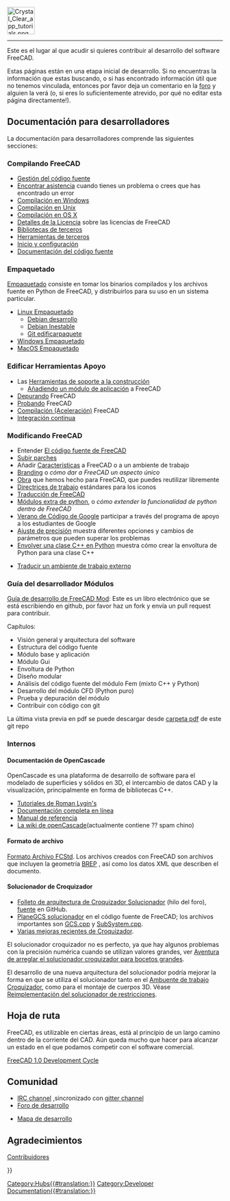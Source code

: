 <languages/>
{{TOCright}}
[[Image:Crystal_Clear_app_tutorials.png|64px]]
----

Este es el lugar al que acudir si quieres contribuir al desarrollo del software FreeCAD. 

Estas páginas están en una etapa inicial de desarrollo. Si no encuentras la información que estas buscando, o si has encontrado información útil que no tenemos vinculada, entonces por favor deja un comentario en la [http://forum.freecadweb.org/index.php?sid=5f84150e79db8842e277b042077097ff  foro] y alguien la verá (o, si eres lo suficientemente atrevido, por qué no editar esta página directamente!).

<span id="Developer_Documentation"></span>
== Documentación para desarrolladores ==

La documentación para desarrolladores comprende las siguientes secciones:

<span id="Compiling_FreeCAD"></span>
=== Compilando FreeCAD ===

<div class="mw-translate-fuzzy">
* [[Source code management/es|Gestión del código fuente]]
* [[Tracker/es|Encontrar asistencia]] cuando tienes un problema o crees que has encontrado un error
* [[Compile_on_Windows/es|Compilación en Windows]]
* [[Compile_on_Linux/es|Compilación en Unix]]
* [[Compile_on_MacOS/es|Compilación en OS X]]
* [[License/es|Detalles de la Licencia]] sobre las licencias de FreeCAD
* [[Third Party Libraries/es|Bibliotecas de terceros]]
* [[Third Party Tools/es|Herramientas de terceros]]
* [[Start up and Configuration/es|Inicio y configuración]]
* [[Source documentation/es|Documentación del código fuente]]
</div>

<span id="Packaging"></span>
=== Empaquetado ===

[[Packaging/es|Empaquetado]] consiste en tomar los binarios compilados y los archivos fuente en Python de FreeCAD, y distribuirlos para su uso en un sistema particular.

* [[Linux_packaging/es|Linux Empaquetado]]
** [[Debian_development/es|Debian desarrollo]]
** [[Debian_Unstable/es|Debian Inestable]]
** [[Git_buildpackage/es|Git edificarpaquete]]
* [[Windows_packaging/es|Windows Empaquetado]]
* [[MacOS_packaging/es|MacOS Empaquetado]]

<span id="Build_Support_Tools"></span>
=== Edificar Herramientas Apoyo ===

* Las [[FreeCAD Build Tool/es|Herramientas de soporte a la construcción]]
** [[Workbench_creation/es|Añadiendo un módulo de aplicación]] a FreeCAD
* [[Debugging/es|Depurando]] FreeCAD
* [[Testing/es|Probando]] FreeCAD
* [[Compiling (Speeding up)/es|Compilación (Aceleración)]] FreeCAD
* [[Continuous Integration/es|Integración continua]]

<span id="Modifying_FreeCAD"></span>
=== Modificando FreeCAD ===

<div class="mw-translate-fuzzy">
* Entender [[The FreeCAD source code/es|El código fuente de FreeCAD]]
* [[Tracker/es#Subir_parches|Subir parches]]
* Añadir [[Gui Command/es|Características]] a FreeCAD o a un ambiente de trabajo
* [[Branding/es|Branding]] o ''cómo dar a FreeCAD un aspecto único''
* [[Artwork/es|Obra]] que hemos hecho para FreeCAD, que puedes reutilizar libremente
* [[Artwork_Guidelines/es|Directrices de trabajo]] estándares para los iconos
* [[Localisation/es|Traducción de FreeCAD]]
* [[Extra python modules/es|Módulos extra de python]], o ''cómo extender la funcionalidad de python dentro de FreeCAD''
* [[Google Summer of Code/es|Verano de Código de Google]] participar a través del programa de apoyo a los estudiantes de Google
* [[Fine-tuning/es|Ajuste de precisión]] muestra diferentes opciones y cambios de parámetros que pueden superar los problemas
* [[Wrapping_a_Cplusplus_class_in_Python/es|Envolver una clase C++ en Python]] muestra cómo crear la envoltura de Python para una clase C++
</div>

* [[Translating an external workbench/es|Traducir un ambiente de trabajo externo]]

<span id="Module_developer&#039;s_guide"></span>
=== Guía del desarrollador Módulos ===

[https://github.com/qingfengxia/FreeCAD_Mod_Dev_Guide Guía de desarrollo de FreeCAD Mod]: Este es un libro electrónico que se está escribiendo en github, por favor haz un fork y envía un pull request para contribuir.

Capítulos:
* Visión general y arquitectura del software
* Estructura del código fuente
* Módulo base y aplicación
* Módulo Gui
* Envoltura de Python
* Diseño modular
* Análisis del código fuente del módulo Fem (mixto C++ y Python)
* Desarrollo del módulo CFD (Python puro)
* Prueba y depuración del módulo
* Contribuir con código con git

La última vista previa en pdf se puede descargar desde [https://github.com/qingfengxia/FreeCAD_Mod_Dev_Guide/tree/master/pdf carpeta pdf] de este git repo

<span id="Internals"></span>
=== Internos ===

<span id="OpenCascade_Documentation"></span>
==== Documentación de OpenCascade ====

OpenCascade es una plataforma de desarrollo de software para el modelado de superficies y sólidos en 3D, el intercambio de datos CAD y la visualización, principalmente en forma de bibliotecas C++.

* [http://opencascade.wikidot.com/romansarticles Tutoriales de Roman Lygin's]
* [https://dev.opencascade.org/cdoc/overview/html/index.html Documentación completa en línea]
* [https://dev.opencascade.org/doc/refman/html/index.html Manual de referencia]
* [http://opencascade.wikidot.com La wiki de openCascade](actualmente contiene ?? spam chino)

<span id="File_format"></span>
==== Formato de archivo ====

[[File_Format_FCStd/es|Formato Archivo FCStd]]. Los archivos creados con FreeCAD son archivos {{incode|.zip}} que incluyen la geometría [https://en.wikipedia.org/wiki/Boundary_representation BREP] , así como los datos XML que describen el documento.

<span id="Sketcher_solver"></span>
==== Solucionador de Croquizador ====

* [https://forum.freecadweb.org/viewtopic.php?f=10&t=36355 Folleto de arquitectura de Croquizador Solucionador] (hilo del foro), [https://github.com/abdullahtahiriyo/FreeCADBooks/tree/master/FreeCAD_Solver_Architecture fuente] en GitHub.
* [https://github.com/FreeCAD/FreeCAD/blob/master/src/Mod/Sketcher/App/planegcs/ PlaneGCS solucionador] en el código fuente de FreeCAD; los archivos importantes son [https://github.com/FreeCAD/FreeCAD/blob/master/src/Mod/Sketcher/App/planegcs/GCS.cpp GCS.cpp] y [https://github.com/FreeCAD/FreeCAD/blob/master/src/Mod/Sketcher/App/planegcs/SubSystem.cpp SubSystem.cpp].
* [https://forum.freecadweb.org/viewtopic.php?f=9&t=29192 Varias mejoras recientes de Croquizador].

El solucionador croquizador no es perfecto, ya que hay algunos problemas con la precisión numérica cuando se utilizan valores grandes, ver [https://forum.freecadweb.org/viewtopic.php?f=10&t=40502 Aventura de arreglar el solucionador croquizador para bocetos grandes].

El desarrollo de una nueva arquitectura del solucionador podría mejorar la forma en que se utiliza el solucionador tanto en el [[Sketcher Workbench/es|Ambuente de trabajo Croquizador]], como para el montaje de cuerpos 3D. Véase [https://forum.freecadweb.org/viewtopic.php?f=20&t=40525 Reimplementación del solucionador de restricciones].

<span id="Roadmap"></span>
== Hoja de ruta ==

FreeCAD, es utilizable en ciertas áreas, está al principio de un largo camino dentro de la corriente del CAD. Aún queda mucho que hacer para alcanzar un estado en el que podamos competir con el software comercial.

[[FreeCAD_1.0_Development_Cycle|FreeCAD 1.0 Development Cycle]]

<span id="Community"></span>
== Comunidad ==

<div class="mw-translate-fuzzy">
* [irc://chat.freenode.net/freecad IRC channel] ,sincronizado con [https://gitter.im/FreeCAD/FreeCAD gitter channel]
* [https://forum.freecadweb.org/viewforum.php?f=6 Foro de desarrollo]
</div>

* [[Development roadmap/es|Mapa de desarrollo]]

== Agradecimientos ==
[[Contributors/es|Contribuidores]]

{{Userdocnavi{{#translation:}}}}
[[Category:Hubs{{#translation:}}]]
[[Category:Developer Documentation{{#translation:}}]]